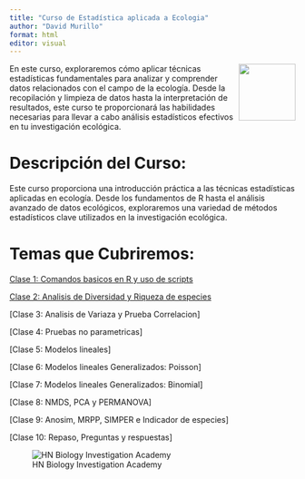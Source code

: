 ---
title: "Curso de Estadística aplicada a Ecologia"
author: "David Murillo"
format: html
editor: visual
---

[<img src="HN Cursos publicidad/HN Biology Inv Circle.jpg" align="right" width="100"/>](https://www.hnbiology.org/)

En este curso, exploraremos cómo aplicar técnicas estadísticas fundamentales para analizar y comprender datos relacionados con el campo de la ecología. Desde la recopilación y limpieza de datos hasta la interpretación de resultados, este curso te proporcionará las habilidades necesarias para llevar a cabo análisis estadísticos efectivos en tu investigación ecológica.


# Descripción del Curso:

Este curso proporciona una introducción práctica a las técnicas estadísticas aplicadas en ecología. Desde los fundamentos de R hasta el análisis avanzado de datos ecológicos, exploraremos una variedad de métodos estadísticos clave utilizados en la investigación ecológica.

# Temas que Cubriremos:

[Clase 1: Comandos basicos en R y uso de scripts](Clase1.html)

[Clase 2: Analisis de Diversidad y Riqueza de especies](Clase2.html)

\[Clase 3: Analisis de Variaza y Prueba Correlacion\]

\[Clase 4: Pruebas no parametricas\]

\[Clase 5: Modelos lineales\]

\[Clase 6: Modelos lineales Generalizados: Poisson\]

\[Clase 7: Modelos lineales Generalizados: Binomial\]

\[Clase 8: NMDS, PCA y PERMANOVA\]

\[Clase 9: Anosim, MRPP, SIMPER e Indicador de especies\]

\[Clase 10: Repaso, Preguntas y respuestas\]



![HN Biology Investigation Academy](HN%20Cursos%20publicidad/HN%20Biology%20Inv%20large.jpg)
